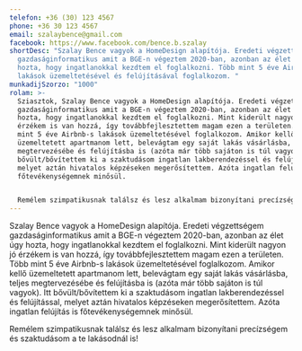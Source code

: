 ```yaml
---
telefon: +36 (30) 123 4567
phone: +36 30 123 4567
email: szalaybence@gmail.com
facebook: https://www.facebook.com/bence.b.szalay
shortDesc: "Szalay Bence vagyok a HomeDesign alapítója. Eredeti végzettségem
  gazdaságinformatikus amit a BGE-n végeztem 2020-ban, azonban az élet úgy
  hozta, hogy ingatlanokkal kezdtem el foglalkozni. Több mint 5 éve Airbnb-s
  lakások üzemeltetésével és felújításával foglalkozom. "
munkadijSzorzo: "1000"
rolam: >-
  Sziasztok, Szalay Bence vagyok a HomeDesign alapítója. Eredeti végzettségem
  gazdaságinformatikus amit a BGE-n végeztem 2020-ban, azonban az élet úgy
  hozta, hogy ingatlanokkal kezdtem el foglalkozni. Mint kiderült nagyon jó
  érzékem is van hozzá, így továbbfejlesztettem magam ezen a területen. Több
  mint 5 éve Airbnb-s lakások üzemeltetésével foglalkozom. Amikor kellő
  üzemeltetett apartmanom lett, belevágtam egy saját lakás vásárlásba, teljes
  megtervezésébe és felújításba is (azóta már több sajáton is túl vagyok). Itt
  bővült/bővítettem ki a szaktudásom ingatlan lakberendezéssel és felújítással,
  melyet aztán hivatalos képzéseken megerősítettem. Azóta ingatlan felújítás is
  főtevékenységemnek minősül.


  Remélem szimpatikusnak találsz és lesz alkalmam bizonyítani precízségem és szaktudásom a te lakásodnál is.
---
```

Szalay Bence vagyok a HomeDesign alapítója. Eredeti végzettségem gazdaságinformatikus amit a BGE-n végeztem 2020-ban, azonban az élet úgy hozta, hogy ingatlanokkal kezdtem el foglalkozni. Mint kiderült nagyon jó érzékem is van hozzá, így továbbfejlesztettem magam ezen a területen. Több mint 5 éve Airbnb-s lakások üzemeltetésével foglalkozom. Amikor kellő üzemeltetett apartmanom lett, belevágtam egy saját lakás vásárlásba, teljes megtervezésébe és felújításba is (azóta már több sajáton is túl vagyok). Itt bővült/bővítettem ki a szaktudásom ingatlan lakberendezéssel és felújítással, melyet aztán hivatalos képzéseken megerősítettem. Azóta ingatlan felújítás is főtevékenységemnek minősül.

Remélem szimpatikusnak találsz és lesz alkalmam bizonyítani precízségem és szaktudásom a te lakásodnál is!